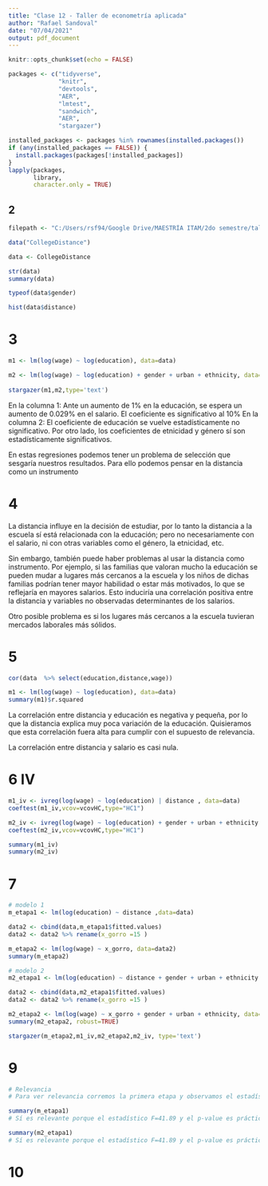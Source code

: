 ```yaml
---
title: "Clase 12 - Taller de econometría aplicada"
author: "Rafael Sandoval"
date: "07/04/2021"
output: pdf_document
---
```


```r
knitr::opts_chunk$set(echo = FALSE)

packages <- c("tidyverse",
              "knitr",
              "devtools",
              "AER",
              "lmtest",
              "sandwich",
              "AER",
              "stargazer")

installed_packages <- packages %in% rownames(installed.packages())
if (any(installed_packages == FALSE)) {
  install.packages(packages[!installed_packages])
}
lapply(packages, 
       library, 
       character.only = TRUE)

```

## 2

```r

filepath <- "C:/Users/rsf94/Google Drive/MAESTRÍA ITAM/2do semestre/taller_econometria/taller_econometria/clase12/Fulton.csv"

data("CollegeDistance")

data <- CollegeDistance

str(data)
summary(data)

typeof(data$gender)

hist(data$distance)

```

# 3
```r
m1 <- lm(log(wage) ~ log(education), data=data)

m2 <- lm(log(wage) ~ log(education) + gender + urban + ethnicity, data=data)
  
stargazer(m1,m2,type='text')

```
En la columna 1: Ante un aumento de 1% en la educación, se espera un aumento de 0.029% en el salario. El coeficiente es significativo al 10%
En la columna 2: El coeficiente de educación se vuelve estadísticamente no significativo. Por otro lado, los coeficientes de etnicidad y género sí son estadísticamente significativos.

En estas regresiones podemos tener un problema de selección que sesgaría nuestros resultados. Para ello podemos pensar en la distancia como un instrumento


# 4
La distancia influye en la decisión de estudiar, por lo tanto la distancia a la escuela sí está relacionada con la educación; pero no necesariamente con el salario, ni con otras variables como el género, la etnicidad, etc.

Sin embargo, también puede haber problemas al usar la distancia como instrumento. Por ejemplo, si las familias que valoran mucho la educación se pueden mudar a lugares más cercanos a la escuela y los niños de dichas familias podrían tener mayor habilidad o estar más motivados, lo que se reflejaría en mayores salarios. Esto induciría una correlación positiva entre la distancia y variables no observadas determinantes de los salarios.

Otro posible problema es si los lugares más cercanos a la escuela tuvieran mercados laborales más sólidos.



# 5
```r
cor(data  %>% select(education,distance,wage))

m1 <- lm(log(wage) ~ log(education), data=data)
summary(m1)$r.squared

```
La correlación entre distancia y educación es negativa y pequeña, por lo que la distancia explica muy poca variación de la educación. Quisieramos que esta correlación fuera alta para cumplir con el supuesto de relevancia.

La correlación entre distancia y salario es casi nula.

# 6  IV
```r
m1_iv <- ivreg(log(wage) ~ log(education) | distance , data=data)
coeftest(m1_iv,vcov=vcovHC,type="HC1")

m2_iv <- ivreg(log(wage) ~ log(education) + gender + urban + ethnicity | distance + gender + urban + ethnicity ,data=data)
coeftest(m2_iv,vcov=vcovHC,type="HC1")

summary(m1_iv)
summary(m2_iv)

```

# 7
```r
# modelo 1
m_etapa1 <- lm(log(education) ~ distance ,data=data)

data2 <- cbind(data,m_etapa1$fitted.values)
data2 <- data2 %>% rename(x_gorro =15 )

m_etapa2 <- lm(log(wage) ~ x_gorro, data=data2)
summary(m_etapa2)

# modelo 2
m2_etapa1 <- lm(log(education) ~ distance + gender + urban + ethnicity ,data=data)

data2 <- cbind(data,m2_etapa1$fitted.values)
data2 <- data2 %>% rename(x_gorro =15 )

m2_etapa2 <- lm(log(wage) ~ x_gorro + gender + urban + ethnicity, data=data2)
summary(m2_etapa2, robust=TRUE)

stargazer(m_etapa2,m1_iv,m2_etapa2,m2_iv, type='text')
```
# 9
```r
# Relevancia
# Para ver relevancia corremos la primera etapa y observamos el estadístico F

summary(m_etapa1)
# Sí es relevante porque el estadístico F=41.89 y el p-value es prácticamente cero

summary(m2_etapa1)
# Sí es relevante porque el estadístico F=41.89 y el p-value es prácticamente cero

```


# 10

```r
 
```
 
 
